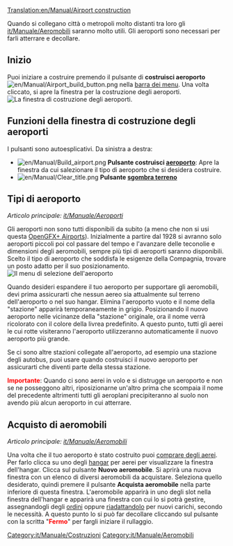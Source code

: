 [[Translation:en/Manual/Airport construction]]
{{it/Traduzione|en/Manual/Airport construction}}
{{it/Manuale/Menu}}

Quando si collegano città o metropoli molto distanti tra loro gli [[it/Manuale/Aeromobili]] saranno molto utili. Gli aeroporti sono necessari per farli atterrare e decollare.

==Inizio==
Puoi iniziare a costruire premendo il pulsante di '''costruisci aeroporto''' [[File:en/Manual/Airport build button.png]] nella [[en/Manual/Game interface|barra dei menu]]. Una volta cliccato, si apre la finestra per la costruzione degli aeroporti.
[[File:en/Manual/Airport construction.png|frame|none|La finestra di costruzione degli aeroporti.]]

==Funzioni della finestra di costruzione degli aeroporti==

I pulsanti sono autoesplicativi. Da sinistra a destra:

*[[File:en/Manual/Build airport.png]] '''Pulsante costruisci [[it/Manuale/Aeroporti|aeroporto]]''': Apre la finestra da cui salezionare il tipo di aeroporto che si desidera costruire.
* [[File:en/Manual/Clear title.png]] '''Pulsante [[it/Manuale/Modellazione terreno|sgombra terreno]]'''

==Tipi di aeroporto==
''Articolo principale: [[it/Manuale/Aeroporti]]''

Gli aeroporti non sono tutti disponibili da subito (a meno che non si usi questa [[it/Manuale/Aeroporti#cambiare-le-date-di-introduzione-dell-aeroporto|OpenGFX+ Airports]]). Inizialmente a partire dal 1928 si avranno solo aeroporti piccoli poi col passare del tempo e l'avanzare delle teconolie e dimensioni degli aeromobili, sempre più tipi di aeroporti saranno disponibili. Scelto il tipo di aeroporto che soddisfa le esigenze della Compagnia, trovare un posto adatto per il suo posizionamento.
[[File:en/Manual/Airport-selection1.png|none|frame|Il menu di selezione dell'aeroporto]]

Quando desideri espandere il tuo aeroporto per supportare gli aeromobili, devi prima assicurarti che nessun aereo sia attualmente sul terreno dell'aeroporto o nel suo hangar. Elimina l'aeroporto vuoto e il nome della "stazione" apparirà temporaneamente in grigio. Posizionando il nuovo aeroporto nelle vicinanze della "stazione" originale, ora il nome verrà ricolorato con il colore della livrea predefinito. A questo punto, tutti gli aerei le cui rotte visiteranno l'aeroporto utilizzeranno automaticamente il nuovo aeroporto più grande.

Se ci sono altre stazioni collegate all'aeroporto, ad esempio una stazione degli autobus, puoi usare {{en/Keypress|Ctrl + LMB}} quando costruisci il nuovo aeroporto per assicurarti che diventi parte della stessa stazione.

<span style="color:red;">'''Importante'''</span>: Quando ci sono aerei in volo e si distrugge un aeroporto e non se ne posseggono altri, riposizionarne un'altro prima che scompaia il nome del precedente altrimenti tutti gli aeroplani precipiteranno al suolo non avendo più alcun aeroporto in cui atterrare.

==Acquisto di aeromobili==

''Articolo principale: [[it/Manuale/Aeromobili]]''

Una volta che il tuo aeroporto è stato costruito puoi [[it/Manuale/Compravendita aerei|comprare degli aerei]]. Per farlo clicca su uno degli [[it/Manuale/Depositi|hangar]] per aerei per visualizzare la finestra dell'hangar. Clicca sul pulsante '''Nuovo aeromobile'''. Si aprirà una nuova finestra con un elenco di diversi aeromobili da acquistare. Seleziona quello desiderato, quindi premere il pulsante '''Acquista aeromobile''' nella parte inferiore di questa finestra. L'aeromobile apparirà in uno degli slot nella finestra dell'hangar e apparirà una finestra con cui lo si potrà gestire, assegnandogli degli [[it/Manuale/Ordini|ordini]] oppure [[it/Manuale/Riadattare|riadattandolo]] per nuovi carichi, secondo le necessità. A questo punto lo si può far decollare cliccando sul pulsante con la scritta "<span style="color:red;">'''Fermo'''</span>" per fargli iniziare il rullaggio.

[[Category:it/Manuale/Costruzioni]]
[[Category:it/Manuale/Aeromobili]]